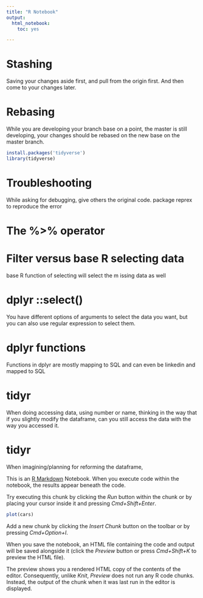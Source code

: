 ```yaml
---
title: "R Notebook"
output: 
  html_notebook:
    toc: yes

---
```

# Stashing
Saving your changes aside first, and pull from the origin first. And then come to your changes later.

# Rebasing
While you are developing your branch base on a  point, the master is still developing, your changes should be rebased on the new base on the master branch.

```r
install.packages('tidyverse')
library(tidyverse)
```

# Troubleshooting
While asking for debugging, give others the original code.
package reprex to reproduce the error

# The  %>% operator

# Filter versus base R  selecting data
base R function  of selecting will select the m issing data  as well

# dplyr ::select()
You have different  options of arguments to select the data you want, but you can also use regular expression to select them.

# dplyr functions
Functions in dplyr are mostly mapping to SQL and can even be linkedin and mapped to SQL

# tidyr
When doing accessing data, using number or name, thinking in the way that if you slightly modify the dataframe, can you still access the data with the way you accessed it.

# tidyr
When imagining/planning for reforming the dataframe, 


This is an [R Markdown](http://rmarkdown.rstudio.com) Notebook. When you execute code within the notebook, the results appear beneath the code. 

Try executing this chunk by clicking the *Run* button within the chunk or by placing your cursor inside it and pressing *Cmd+Shift+Enter*. 

```r
plot(cars)
```

Add a new chunk by clicking the *Insert Chunk* button on the toolbar or by pressing *Cmd+Option+I*.

When you save the notebook, an HTML file containing the code and output will be saved alongside it (click the *Preview* button or press *Cmd+Shift+K* to preview the HTML file). 

The preview shows you a rendered HTML copy of the contents of the editor. Consequently, unlike *Knit*, *Preview* does not run any R code chunks. Instead, the output of the chunk when it was last run in the editor is displayed.

